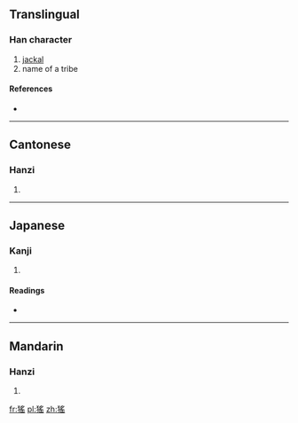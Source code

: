 ==Translingual==

===Han character===
{{Han char|rn=94|rad=犬|as=10|sn=13|four=4727<sub>2</sub>|canj=大竹月人山 (KHBOU)}}

# [[jackal]]
# name of a tribe

====References====
* {{Han ref|kx=0716.060|dkj=20571|dj=1127.200|hdz=21363.130|uh=733A|ud=29498|bh=DEAD|bd=57005}}

----

==Cantonese==

===Hanzi===
{{yue-hanzi|jyut=|y=yiu4}}

# {{defn|Cantonese|sort=犬10}}

----

==Japanese==

===Kanji===
{{ja-kanji|grade=|rs=犬10}}

# {{defn|Japanese|sort=犬10}}

====Readings====
* {{ja-readings|on=[[よう]] (yō)|kun=|nanori=}}

----

==Mandarin==

===Hanzi===
{{cmn-hanzi|pin=[[yáo]] ([[yao2]])|wg=yao<sup>2</sup>}}

# {{defn|Mandarin|sort=犬10}}

[[fr:猺]]
[[pl:猺]]
[[zh:猺]]